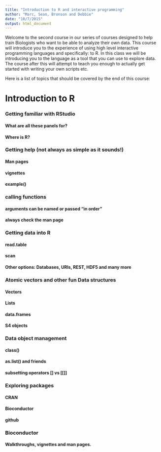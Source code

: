 ```yaml
---
title: "Introduction to R and interactive programming"
author: "Marc, Sean, Bronson and Debbie"
date: "10/7/2015"
output: html_document
---
```


Welcome to the second course in our series of courses designed to help train Biologists who want to be able to analyze their own data.  This course will introduce you to the experience of using high level interactive programming languages and specifically: to R.  In this class we will be introducing you to the language as a tool that you can use to explore data.  The course after this will attempt to teach you enough to actually get started with writing your own scripts etc.


Here is a list of topics that should be covered by the end of this course:

# Introduction to R

### Getting familiar with RStudio
#### What are all these panels for?
#### Where is R?


### Getting help (not always as simple as it sounds!)
#### Man pages
#### vignettes
#### example()


### calling functions
#### arguments can be named or passed "in order"
#### always check the man page


### Getting data into R 
#### read.table
#### scan
#### Other options: Databases, URIs, REST, HDF5 and many more


### Atomic vectors and other fun Data structures
#### Vectors
#### Lists
#### data.frames
#### S4 objects


### Data object management
#### class()
#### as.list() and friends
#### subsetting operators [] vs [[]]


### Exploring packages
#### CRAN 
#### Bioconductor
#### github


### Bioconductor
#### Walkthroughs, vignettes and man pages.






